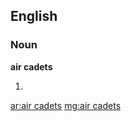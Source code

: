 ==English==

===Noun===
'''air cadets'''

# {{plural of|[[air cadet]]}}

[[ar:air cadets]]
[[mg:air cadets]]